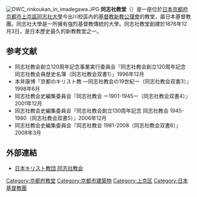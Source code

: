 [[File:DWC_rinkoukan_in_imadegawa.JPG|thumb]]
'''同志社教堂'''（{{lang-ja|同志社教会}}）是一座位於[[日本|日本]][[京都府|京都府]][[京都市|京都市]][[上京區|上京區]][[同志社大學|同志社大學]]今出川校區內的[[基督教|基督教]][[新教|新教]][[公理會|公理會]]的教堂，屬日本基督教團。同志社大學是一所擁有強烈基督教傳統的大學。同志社教堂創建於1876年12月3日，是日本歷史最久的新教教堂之一。

==参考文献==
*同志社教会創立120周年記念事業実行委員会『同志社教会創立120周年記念 同志社教会員歴史名簿（同志社教会双書1）』1996年12月
*本井康博『京都のキリスト教 ―同志社教会の19世紀ー（同志社教会双書3）』1998年6月
*同志社教会史編集委員会『同志社教会 ー1901-1945ー（同志社教会双書4）』2001年12月
*同志社教会史編集委員会『同志社教会創立130周年記念 同志社教会 1945-1980（同志社教会双書5）』2006年12月
*同志社教会史編集委員会『同志社教会 1981-2008（同志社教会双書6）』2008年3月

== 外部連結 ==
*[http://www012.upp.so-net.ne.jp/doshi-ch/ 日本キリスト教団 同志社教会] {{Wayback|url=http://www012.upp.so-net.ne.jp/doshi-ch/ |date=20210126152053 }}

[[Category:京都府教堂|Category:京都府教堂]]
[[Category:京都市建築物|Category:京都市建築物]]
[[Category:上京区|Category:上京区]]
[[Category:日本基督教團|Category:日本基督教團]]